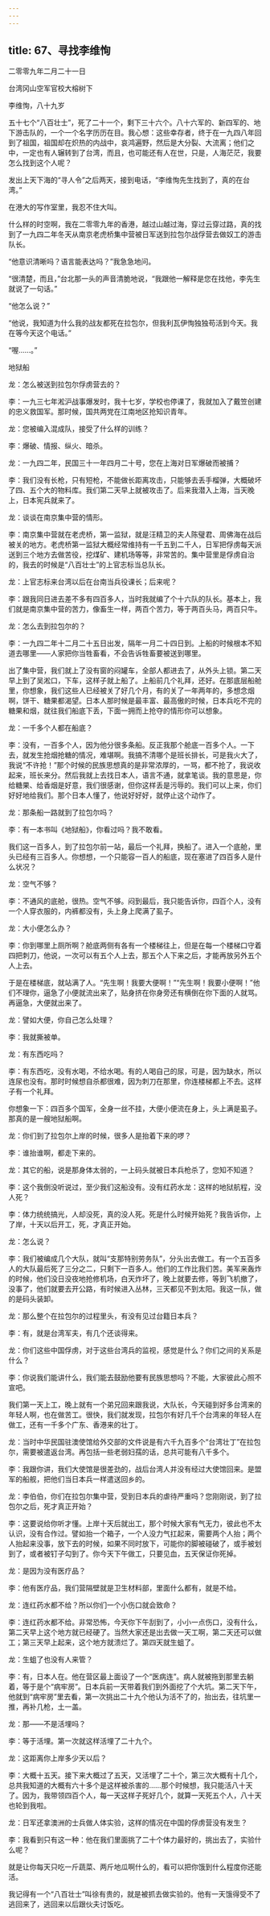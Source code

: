 ```yaml
---
---
---
```

title: 67、寻找李维恂
---




二零零九年二月二十一日

台湾冈山空军官校大榕树下

李维恂，八十九岁

五十七个“八百壮士”，死了二十一个，剩下三十六个。八十六军的、新四军的、地下游击队的，一个一个名字历历在目。我心想：这些幸存者，终于在一九四八年回到了祖国，祖国却在炽热的内战中，哀鸿遍野，然后是大分裂、大流离；他们之中，一定也有人辗转到了台湾，而且，也可能还有人在世，只是，人海茫茫，我要怎么找到这个人呢？

发出上天下海的“寻人令”之后两天，接到电话，“李维恂先生找到了，真的在台湾。”

在港大的写作室里，我忍不住大叫。

什么样的时空啊，我在二零零九年的香港，越过山越过海，穿过云穿过路，真的找到了一九四二年冬天从南京老虎桥集中营被日军送到拉包尔战俘营去做奴工的游击队长。

“他意识清晰吗？语言能表达吗？”我急急地问。

“很清楚，而且，”台北那一头的声音清脆地说，“我跟他一解释是您在找他，李先生就说了一句话。”

“他怎么说？”

“他说，我知道为什么我的战友都死在拉包尔，但我利瓦伊恂独独苟活到今天。我在等今天这个电话。”

“喔……。”

地狱船

龙：怎么被送到拉包尔俘虏营去的？

李：一九三七年淞沪战事爆发时，我十七岁，学校也停课了，我就加入了戴笠创建的忠义救国军。那时候，国共两党在江南地区抢知识青年。

龙：您被编入混成队，接受了什么样的训练？

李：爆破、情报、纵火、暗杀。

龙：一九四二年，民国三十一年四月二十号，您在上海对日军爆破而被捕？

李：我们没有长枪，只有短枪，不能做长距离攻击，只能够去丢手榴弹，大概破坏了四、五个大的物料库。我们第二天早上就被攻击了。后来我潜入上海，当天晚上，日本宪兵就来了。

龙：谈谈在南京集中营的情形。

李：南京集中营就在老虎桥，第一监狱，就是汪精卫的夫人陈璧君、周佛海在战后被关的地方。老虎桥第一监狱大概经常维持有一千五到二千人，日军把俘虏每天派送到三个地方去做苦役，挖煤矿、建机场等等，非常苦的。集中营里是俘虏自治的，我去的时候是“八百壮士”的上官志标当总队长。

龙：上官志标来台湾以后在台南当兵役课长；后来呢？

李：跟我同日进去差不多有四百多人，当时我就编了个十六队的队长。基本上，我们就是南京集中营的苦力，像畜生一样，两百个苦力，等于两百头马，两百只牛。

龙：怎么去到拉包尔的？

李：一九四二年十二月二十五日出发，隔年一月二十四日到。上船的时候根本不知道去哪里——人家把你当牲畜看，不会告诉牲畜要被送到哪里。

出了集中营，我们就上了没有窗的闷罐车，全部人都进去了，从外头上锁。第二天早上到了吴淞口，下车，这样子就上船了。上船前几个礼拜，还好。在那底层船舱里，你想象，我们这些人已经被关了好几个月，有的关了一年两年的，多想念烟啊，饼干、糖果都渴望。日本人那时候是最丰富、最高傲的时候，日本兵吃不完的糖果和烟，就往我们船底下丢，下面一拥而上抢夺的情形你可以想象。

龙：一千多个人都在船底？

李：没有，一百多个人，因为他分很多条船。反正我那个舱底一百多个人。一下去，就发生抢烟抢糖的情况，难堪啊。我搞不清哪个是班长排长，可是我火大了，我说“不许抢！”那个时候的民族思想真的是非常浓厚的，一骂，都不抢了，我说收起来，班长来分。然后我就上去找日本人，语言不通，就拿笔谈。我的意思是，你给糖果、给香烟是好意，我们很感谢，但你这样丢是污辱的。我们可以上来，你们好好地给我们。那个日本人懂了，他说好好好，就停止这个动作了。

龙：那条船一路就到了拉包尔吗？

李：有一本书叫《地狱船》，你看过吗？我不敢看。

我们这一百多人，到了拉包尔前一站，最后一个礼拜，换船了。进入一个底舱，里头已经有三百多人。你想想，一个只能容一百人的船底，现在塞进了四百多人是什么状况？

龙：空气不够？

李：不通风的底舱，很热。空气不够。闷到最后，我只能告诉你，四百个人，没有一个人穿衣服的，内裤都没有，头上身上爬满了虱子。

龙：大小便怎么办？

李：你到哪里上厕所啊？舱底两侧有各有一个楼梯往上，但是在每一个楼梯口守着四把刺刀，他说，一次可以有五个人上去，那五个人下来之后，才能再放另外五个人上去。

于是在楼梯底，就站满了人。“先生啊！我要大便啊！”“先生啊！我要小便啊！”他们不理你，逼急了小便就流出来了，贴身挤在你身旁还有横倒在你下面的人就骂。再逼急，大便就出来了。

龙：譬如大便，你自己怎么处理？

李：我就撕被单。

龙：有东西吃吗？

李：有东西吃，没有水喝，不给水喝。有的人喝自己的尿，可是，因为缺水，所以连尿也没有。那时时候想自杀都很难，因为刺刀在那里，你连楼梯都上不去。这样子有一个礼拜。

你想象一下：四百多个国军，全身一丝不挂，大便小便流在身上，头上满是虱子。那真的是一艘地狱船啊。

龙：你们到了拉包尔上岸的时候，很多人是抬着下来的啰？

李：谁抬谁啊，都走下来的。

龙：其它的船，说是那身体太弱的，一上码头就被日本兵枪杀了，您知不知道？

李：这个我倒没听说过，至少我们这船没有。没有红药水龙：这样的地狱航程，没人死？

李：体力统统搞光，人却没死，真的没人死。死是什么时候开始死？我告诉你，上了岸，十天以后开工，死，才真正开始。

龙：怎么说？

李：我们被编成几个大队，就叫“支那特别劳务队”，分头出去做工。有一个五百多人的大队最后死了三分之二，只剩下一百多人。他们的工作比我们苦。美军来轰炸的时候，他们没日没夜地抢修机场，白天炸坏了，晚上就要去修，等到飞机撤了，没事了，他们就要去开公路，有时候进入丛林，三天都见不到太阳。我这一队，做的是码头装卸。

龙：那么整个在拉包尔的过程里头，有没有见过台籍日本兵？

李：有，就是台湾军夫，有几个还谈得来。

龙：你们这些中国俘虏，对于这些台湾兵的监视，感觉是什么？你们之间的关系是什么？

李：你说我们能讲什么，我们能去鼓励他要有民族思想吗？不能，大家彼此心照不宣吧。

我们第一天上工，晚上就有一个弟兄回来跟我说，大队长，今天碰到好多台湾来的年轻人啊，也在做苦工。很快，我们就发现，拉包尔有好几千个台湾来的年轻人在做工，还有一千多个广东、香港来的壮丁。

龙：当时中华民国驻澳使馆给外交部的文件说是有六千九百多个“台湾壮丁”在拉包尔，需要被遣返台湾。再包括一些老弱妇孺的话，总共可能有八千多个。

李：我跟你讲，我们大使馆是很差劲的，战后台湾人并没有经过大使馆回来。是盟军的船舰，把他们当日本兵一样遣送回乡的。

龙：李伯伯，你们在拉包尔集中营，受到日本兵的虐待严重吗？您刚刚说，到了拉包尔之后，死才真正开始？

李：这要说给你听才懂。上岸十天后就出工，那个时候大家有气无力，彼此也不太认识，没有合作过。譬如抬一个箱子，一个人没力气扛起来，需要两个人抬；两个人抬起来没事，放下去的时候，如果不同时放下，可能你的脚被碰破了，或手被划到了，或者被钉子勾到了。你今天下午做工，只要见血，五天保证你死掉。

龙：是因为没有医疗品？

李：他有医疗品，我们营隔壁就是卫生材料部，里面什么都有，就是不给。

龙：连红药水都不给？所以你们一个小伤口就会致命？

李：连红药水都不给。非常恐怖，今天你下午刮到了，小小一点伤口，没有什么，第二天早上这个地方就已经硬了。当然大家还是出去做一天工啊，第二天还可以做工；第三天早上起来，这个地方就溃烂了。第四天就生蛆了。

龙：生蛆了也没有人来管？

李：有，日本人在。他在营区最上面设了一个“医病连”。病人就被拖到那里去躺着，等于是个“病牢房”。日本兵前一天带着我们到外面挖了个大坑。第二天下午，他就到“病牢房”里去看，第一次挑出二十九个他认为活不了的，抬出去，往坑里一推，再补几枪，土一盖。

龙：那——不是活埋吗？

李：等于活埋。第一次就这样活埋了二十九个。

龙：这距离你上岸多少天以后？

李：大概十五天。接下来大概过了五天，又活埋了二十个，第三次大概有十几个，总共我知道的大概有六十多个是这样被杀害的……那个时候想，我只能活八十天了。因为，我带领四百个人，每一天这样子死好几个，就算一天死五个人，八十天也轮到我啦。

龙：日军还拿澳洲的士兵做人体实验，这样的情况在中国的俘虏营没有发生？

李：我看到只有这一种：他在我们里面挑了二十个体力最好的，挑出去了，实验什么呢？

就是让你每天只吃一斤蔬菜、两斤地瓜啊什么的，看可以把你饿到什么程度你还能活。

我记得有一个“八百壮士”叫徐有贵的，就是被抓去做实验的。他有一天饿得受不了逃回来了，逃回来以后跟伙夫讨饭吃。